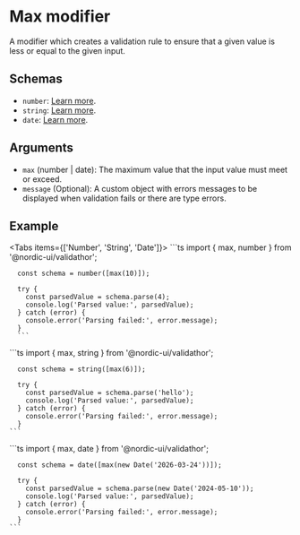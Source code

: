 # Max modifier

A modifier which creates a validation rule to ensure that a given value is less or equal to the given input.

## Schemas

- `number`: [Learn more](/schemas/number).
- `string`: [Learn more](/schemas/string).
- `date`: [Learn more](/schemas/date).

## Arguments

- `max` (number | date): The maximum value that the input value must meet or exceed.
- `message` (Optional): A custom object with errors messages to be displayed when validation fails or there are type errors.

## Example


<Tabs items={['Number', 'String', 'Date']}>
  <Tab>
    ```ts
      import { max, number } from '@nordic-ui/validathor';

      const schema = number([max(10)]);

      try {
        const parsedValue = schema.parse(4);
        console.log('Parsed value:', parsedValue);
      } catch (error) {
        console.error('Parsing failed:', error.message);
      }
      ```
  </Tab>
  <Tab>
    ```ts
      import { max, string } from '@nordic-ui/validathor';

      const schema = string([max(6)]);

      try {
        const parsedValue = schema.parse('hello');
        console.log('Parsed value:', parsedValue);
      } catch (error) {
        console.error('Parsing failed:', error.message);
      }
    ```
  </Tab>
  <Tab>
    ```ts
      import { max, date } from '@nordic-ui/validathor';

      const schema = date([max(new Date('2026-03-24'))]);

      try {
        const parsedValue = schema.parse(new Date('2024-05-10'));
        console.log('Parsed value:', parsedValue);
      } catch (error) {
        console.error('Parsing failed:', error.message);
      }
    ```
  </Tab>
</Tabs>